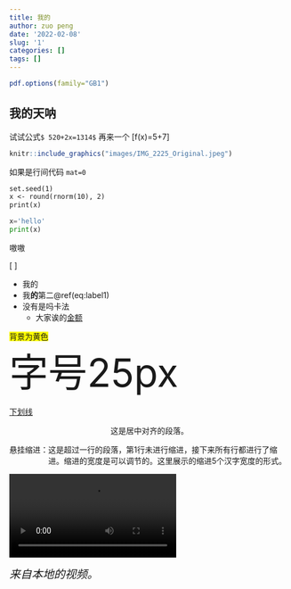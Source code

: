 ```yaml
---
title: 我的
author: zuo peng
date: '2022-02-08'
slug: '1'
categories: []
tags: []
---
```

```r
pdf.options(family="GB1")
```
## 我的天呐

试试公式`$ 520+2x=1314$` 再来一个 \[f(x)=5+7\]

```r
knitr::include_graphics("images/IMG_2225_Original.jpeg")
```

如果是行间代码 ` mat=0 ` 

```latex
set.seed(1)
x <- round(rnorm(10), 2)
print(x)
```

```python
x='hello'
print(x)
```
嗷嗷

\[\begin{equation}
s^2+\int_0^2x^2dx=0
(\#eq:label1)
\end{equation}
\]

- 我的
- 我**的**第二\@ref(eq:label1)
- 没有是吗卡法
  - 大家诶的[金额](https://www.rstudio.com) 

<span style="background-color:yellow;">背景为黄色</span>  
<span style="font-size:70px;">字号25px</span>

<p style="text-decoration: underline;">下划线</p>

<p style="text-align:center;">
这是居中对齐的段落。
</p>

<p style="text-indent:-5em;padding-left:5em;">
悬挂缩进：这是超过一行的段落，第1行未进行缩进，接下来所有行都进行了缩进。缩进的宽度是可以调节的。这里展示的缩进5个汉字宽度的形式。
</p>

<video controls>
  <source src="images/video-example.mp4" type="video/mp4">
</video>

<span style="font-size:20px;"> *来自本地的视频。*</span>




